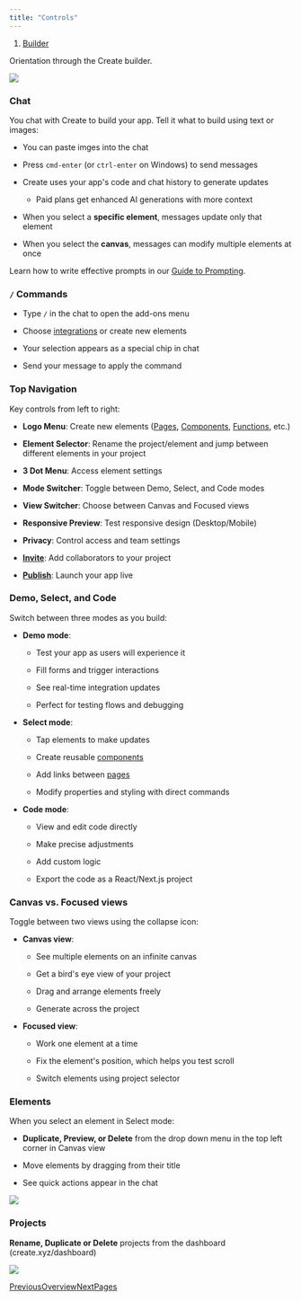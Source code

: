 ```yaml
---
title: "Controls"
---
```


1. [Builder](/create/builder-add-ons)

Orientation through the Create builder.

<Frame caption="Create builder interface showing the main canvas, chat, and key controls">
  <img src="/images/create/builder-add-ons/files%2Fv0%2Fb%2Fgitbook-x-prod.appspot.com%2Fo%2Fspaces%252FhtL7VuGp0gBcXZ6RdKx1%252Fuploads%252FPDZVJTA1e5wruA47GAto%252Fimage.png" />
</Frame>

### Chat

You chat with Create to build your app. Tell it what to build using text or images:

* You can paste imges into the chat

* Press `cmd-enter` (or `ctrl-enter` on Windows) to send messages

* Create uses your app's code and chat history to generate updates

  * Paid plans get enhanced AI generations with more context

* When you select a **specific element**, messages update only that element

* When you select the **canvas**, messages can modify multiple elements at once

Learn how to write effective prompts in our [Guide to Prompting](/create/getting-started/guide-to-prompting).

### `/` Commands

* Type `/` in the chat to open the add-ons menu

* Choose [integrations](/create/builder-add-ons/integrations) or create new elements

* Your selection appears as a special chip in chat

* Send your message to apply the command

### Top Navigation

Key controls from left to right:

* **Logo Menu**: Create new elements ([Pages](/create/builder-add-ons/pages), [Components](/create/builder-add-ons/components), [Functions](/create/builder-add-ons/functions), etc.)

* **Element Selector**: Rename the project/element and jump between different elements in your project

* **3 Dot Menu**: Access element settings

* **Mode Switcher**: Toggle between Demo, Select, and Code modes

* **View Switcher**: Choose between Canvas and Focused views

* **Responsive Preview**: Test responsive design (Desktop/Mobile)

* **Privacy**: Control access and team settings

* [**Invite**](/create/publish-and-share/invite-your-team): Add collaborators to your project

* [**Publish**](/create/publish-and-share/publish): Launch your app live

### Demo, Select, and Code

Switch between three modes as you build:

* **Demo mode**:

  * Test your app as users will experience it

  * Fill forms and trigger interactions

  * See real-time integration updates

  * Perfect for testing flows and debugging

* **Select mode**:

  * Tap elements to make updates

  * Create reusable [components](/create/builder-add-ons/components)

  * Add links between [pages](/create/builder-add-ons/pages)

  * Modify properties and styling with direct commands

* **Code mode**:

  * View and edit code directly

  * Make precise adjustments

  * Add custom logic

  * Export the code as a React/Next.js project

### Canvas vs. Focused views

Toggle between two views using the collapse icon:

* **Canvas view**:

  * See multiple elements on an infinite canvas

  * Get a bird's eye view of your project

  * Drag and arrange elements freely

  * Generate across the project

* **Focused view**:

  * Work one element at a time

  * Fix the element's position, which helps you test scroll

  * Switch elements using project selector

### Elements

When you select an element in Select mode:

* **Duplicate, Preview, or Delete** from the drop down menu in the top left corner in Canvas view

* Move elements by dragging from their title

* See quick actions appear in the chat

![](/images/create/builder-add-ons/files%2Fv0%2Fb%2Fgitbook-x-prod.appspot.com%2Fo%2Fspaces%252FhtL7VuGp0gBcXZ6RdKx1%252Fuploads%252Fy7AbEdYPnjWepQMN4FXM%252Fimage.png)

### Projects

**Rename, Duplicate or Delete** projects from the dashboard (create.xyz/dashboard)

![](/images/create/builder-add-ons/files%2Fv0%2Fb%2Fgitbook-x-prod.appspot.com%2Fo%2Fspaces%252FhtL7VuGp0gBcXZ6RdKx1%252Fuploads%252FUFZYtXXtmkCKjDwlwp1D%252Fimage.png)

[PreviousOverview](/create/builder-add-ons/overview)[NextPages](/create/builder-add-ons/pages)
